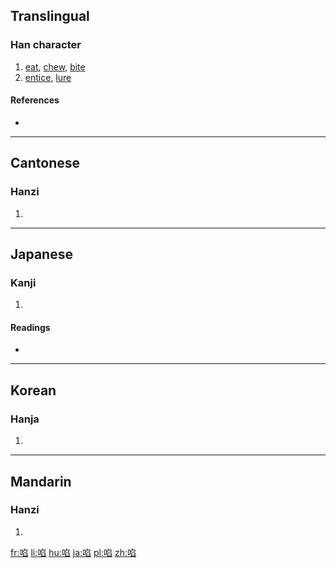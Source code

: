 {{also|啖}}
==Translingual==

===Han character===
{{Han char|rn=30|rad=口|as=08|sn=11|four=67077|canj=RNHX|ids=⿰口⿱⺈臼}}

# [[eat]], [[chew]], [[bite]]
# [[entice]], [[lure]]

====References====
* {{Han ref|kx=0196.040|dkj=03825|dj=0417.050|hdz=10644.080|uh=5557|ud=21847|bh=B0E8|bd=45288}}

----

==Cantonese==

===Hanzi===
{{yue-hanzi|jyut=|y=daam6}}

# {{defn|lang=yue|sort=口08}}

----

==Japanese==

===Kanji===
{{ja-kanji|grade=|rs=口08}}

# {{defn|lang=ja|sort=口08}}

====Readings====
* {{ja-readings|goon=[[だん]] (dan)|kanon=[[たん]] (tan)|kun=[[くう]] (kuu), [[くらわす]] (kurawasu)}}

----

==Korean==

===Hanja===
{{ko-hanja|hangeul=담|rv=dam|mr=tam}}

# {{defn|lang=ko|sort=口08}}

----

==Mandarin==

===Hanzi===
{{cmn-hanzi|sim=啖|cmn-hanzi|pin=[[dàn]] ([[dan4]])|wg=tan<sup>4</sup>}}

# {{defn|lang=cmn|sort=口08}}

[[fr:啗]]
[[li:啗]]
[[hu:啗]]
[[ja:啗]]
[[pl:啗]]
[[zh:啗]]